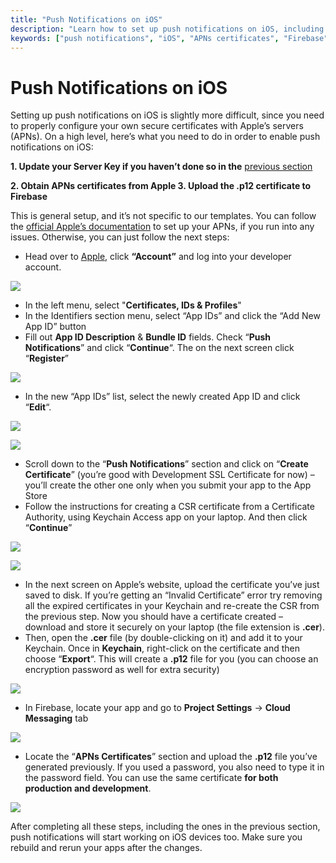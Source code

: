 ```yaml
---
title: "Push Notifications on iOS"
description: "Learn how to set up push notifications on iOS, including obtaining APNs certificates and configuring Firebase."
keywords: ["push notifications", "iOS", "APNs certificates", "Firebase", "setup"]
---
```


# Push Notifications on iOS

Setting up push notifications on iOS is slightly more difficult, since you need to properly configure your own secure certificates with Apple’s servers (APNs). On a high level, here’s what you need to do in order to enable push notifications on iOS:

 __1. Update your Server Key if you haven’t done so in the__ [previous section](/docs/push-notifications/setting-up-push-notifications/) 
 
 __2. Obtain APNs certificates from Apple 3. Upload the .p12 certificate to Firebase__ 
 
 This is general setup, and it’s not specific to our templates. You can follow the [official Apple’s documentation](https://developer.apple.com/documentation/usernotifications/establishing-a-certificate-based-connection-to-apns) to set up your APNs, if you run into any issues. Otherwise, you can just follow the next steps:

+ Head over to [Apple](https://developer.apple.com/), click __“Account”__ and log into your developer account.  

![](/../static/img/Screen-Shot-2019-01-28-at-8.41.33-PM.png)  

+ In the left menu, select "__Certificates, IDs & Profiles__"
+ In the Identifiers section menu, select “App IDs” and click the “Add New App ID” button
+ Fill out __App ID Description__ & __Bundle ID__ fields. Check “__Push Notifications__” and click “__Continue__“. The  on the next screen click “__Register__”  

![](/../static/img/Screen-Shot-2019-01-28-at-8.43.45-PM-1024x634.png)  

+ In the new “App IDs” list, select the newly created App ID and click “__Edit__“. 

![](/../static/img/Screen-Shot-2019-01-28-at-8.46.21-PM-1024x304.png) 

![](/../static/img/Screen-Shot-2019-01-28-at-8.46.42-PM-1024x582.png) 

+ Scroll down to the “__Push Notifications__” section and click on “__Create Certificate__” (you’re good with Development SSL Certificate for now) – you’ll create the other one only when you submit your app to the App Store
+ Follow the instructions for creating a CSR certificate from a Certificate Authority, using Keychain Access app on your laptop. And then click “__Continue__”  

![](/../static/img/Screen-Shot-2019-01-28-at-8.49.54-PM.png)  

![](/../static/img/Screen-Shot-2019-01-28-at-8.53.00-PM.png) 

+ In the next screen on Apple’s website, upload the certificate you’ve just saved to disk. If you’re getting an “Invalid Certificate” error try removing all the expired certificates in your Keychain and re-create the CSR from the previous step. Now you should have a certificate created – download and store it securely on your laptop (the file extension is __.cer__).
+ Then, open the __.cer__ file (by double-clicking on it) and add it to your Keychain. Once in __Keychain__, right-click on the certificate and then choose “__Export__“. This will create a __.p12__ file for you (you can choose an encryption password as well for extra security)  

![](/../static/img/Screen-Shot-2019-01-28-at-8.58.03-PM.png) 

+ In Firebase, locate your app and go to __Project Settings__ -> __Cloud Messaging__ tab  

![](/../static/img/Screen-Shot-2019-01-28-at-9.03.26-PM-1024x190.png)  

+ Locate the “__APNs Certificates__” section and upload the __.p12__ file you’ve generated previously. If you used a password, you also need to type it in the password field. You can use the same certificate __for both production and development__.  

![](/../static/img/Screen-Shot-2019-01-28-at-9.06.44-PM.png)  

After completing all these steps, including the ones in the previous section, push notifications will start working on iOS devices too. Make sure you rebuild and rerun your apps after the changes.


